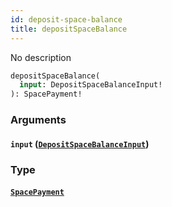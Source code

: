 ```yaml
---
id: deposit-space-balance
title: depositSpaceBalance
---
```



No description

```graphql
depositSpaceBalance(
  input: DepositSpaceBalanceInput!
): SpacePayment!
```


### Arguments

#### `input` ([`DepositSpaceBalanceInput`](../../references/inputs/deposit-space-balance-input))




### Type

#### [`SpacePayment`](../../references/objects/space-payment) 






